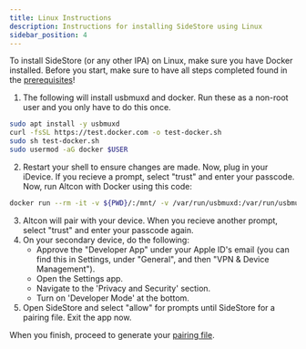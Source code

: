 ```yaml
---
title: Linux Instructions
description: Instructions for installing SideStore using Linux
sidebar_position: 4
---
```


To install SideStore (or any other IPA) on Linux, make sure you have Docker installed. Before you start, make sure to have all steps completed found in the [prerequisites](prerequisites)!

1. The following will install usbmuxd and docker. Run these as a non-root user and you only have to do this once.
```bash
sudo apt install -y usbmuxd
curl -fsSL https://test.docker.com -o test-docker.sh
sudo sh test-docker.sh
sudo usermod -aG docker $USER
```
2. Restart your shell to ensure changes are made. Now, plug in your iDevice. If you recieve a prompt, select "trust" and enter your passcode. Now, run Altcon with Docker using this code:
```bash
docker run --rm -it -v ${PWD}/:/mnt/ -v /var/run/usbmuxd:/var/run/usbmuxd ghcr.io/sidestore/altcon
```
3. Altcon will pair with your device. When you recieve another prompt, select "trust" and enter your passcode again.
4. On your secondary device, do the following:
    * Approve the "Developer App" under your Apple ID's email (you can find this in Settings, under "General", and then "VPN & Device Management").
    * Open the Settings app.
    * Navigate to the 'Privacy and Security' section.
    * Turn on 'Developer Mode' at the bottom.
5. Open SideStore and select "allow" for prompts until SideStore for a pairing file. Exit the app now.

When you finish, proceed to generate your [pairing file](pairing-file).
